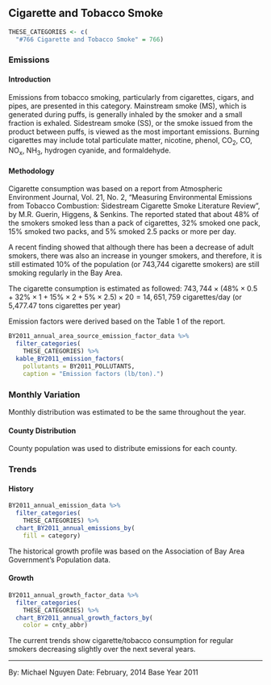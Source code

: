## Cigarette and Tobacco Smoke

```r
THESE_CATEGORIES <- c(
  "#766 Cigarette and Tobacco Smoke" = 766)
```

### Emissions

#### Introduction {-}

Emissions from tobacco smoking, particularly from cigarettes, cigars, and pipes, are presented in this category. Mainstream smoke (MS), which is generated during puffs, is generally inhaled by the smoker and a small fraction is exhaled. Sidestream smoke (SS), or the smoke issued from the product between puffs, is viewed as the most important emissions. Burning cigarettes may include total particulate matter, nicotine, phenol, CO~2~, CO, NO~x~, NH~3~, hydrogen cyanide, and formaldehyde.

#### Methodology {-}

Cigarette consumption was based on a report from Atmospheric Environment Journal, Vol. 21, No. 2, "Measuring Environmental Emissions from Tobacco Combustion: Sidestream Cigarette Smoke Literature Review", by M.R. Guerin, Higgens, & Senkins. The reported stated that about 48% of the smokers smoked less than a pack of cigarettes, 32% smoked one pack, 15% smoked two packs, and 5% smoked 2.5 packs or more per day.

A recent finding showed that although there has been a decrease of adult smokers, there was also an increase in younger smokers, and therefore, it is still estimated 10% of the population (or 743,744 cigarette smokers) are still smoking regularly in the Bay Area.

The cigarette consumption is estimated as followed: $743,744 \times (48\% \times 0.5 + 32\% \times 1 + 15\% \times 2 + 5\% \times 2.5) \times 20 = 14,651,759$ cigarettes/day (or 5,477.47 tons cigarettes per year)

Emission factors were derived based on the Table 1 of the report.

```r
BY2011_annual_area_source_emission_factor_data %>%
  filter_categories(
    THESE_CATEGORIES) %>%
  kable_BY2011_emission_factors(
    pollutants = BY2011_POLLUTANTS,
    caption = "Emission factors (lb/ton).")
```

### Monthly Variation {-}

Monthly distribution was estimated to be the same throughout the year.

#### County Distribution {-}

County population was used to distribute emissions for each county.

### Trends

#### History {-}

```r
BY2011_annual_emission_data %>%
  filter_categories(
    THESE_CATEGORIES) %>%
  chart_BY2011_annual_emissions_by(
    fill = category) 
```


The historical growth profile was based on the Association of Bay Area Government’s Population data.

#### Growth {-}

```r
BY2011_annual_growth_factor_data %>%
  filter_categories(
    THESE_CATEGORIES) %>%
  chart_BY2011_annual_growth_factors_by(
    color = cnty_abbr) 
```

The current trends show cigarette/tobacco consumption for regular smokers decreasing slightly over the next several years.

***

By: Michael Nguyen 
Date: February, 2014 
Base Year 2011
